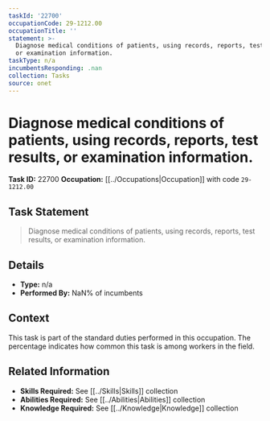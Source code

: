 ```yaml
---
taskId: '22700'
occupationCode: 29-1212.00
occupationTitle: ''
statement: >-
  Diagnose medical conditions of patients, using records, reports, test results,
  or examination information.
taskType: n/a
incumbentsResponding: .nan
collection: Tasks
source: onet
---
```

# Diagnose medical conditions of patients, using records, reports, test results, or examination information.

**Task ID:** 22700
**Occupation:** [[../Occupations|Occupation]] with code `29-1212.00`

## Task Statement

> Diagnose medical conditions of patients, using records, reports, test results, or examination information.

## Details

- **Type:** n/a
- **Performed By:** NaN% of incumbents

## Context

This task is part of the standard duties performed in this occupation. The percentage indicates how common this task is among workers in the field.

## Related Information

- **Skills Required:** See [[../Skills|Skills]] collection
- **Abilities Required:** See [[../Abilities|Abilities]] collection
- **Knowledge Required:** See [[../Knowledge|Knowledge]] collection
